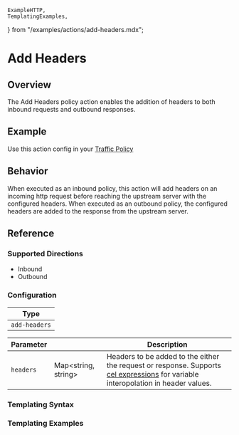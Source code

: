 	ExampleHTTP,
	TemplatingExamples,
} from "/examples/actions/add-headers.mdx";

# Add Headers

## Overview

The Add Headers policy action enables the addition of headers to both inbound requests and outbound responses.

## Example

Use this action config in your [Traffic Policy](/docs/http/traffic-policy/index.mdx)

<ExampleHTTP />

## Behavior

When executed as an inbound policy, this action will add headers on an incoming http request before reaching the upstream server with
the configured headers. When executed as an outbound policy, the configured headers are added to the response from the upstream server.

## Reference

### Supported Directions

- Inbound
- Outbound

### Configuration

| Type          |
| ------------- |
| `add-headers` |

| Parameter | &nbsp;                    | Description                                                                                                                                             |
| --------- | ------------------------- | ------------------------------------------------------------------------------------------------------------------------------------------------------- |
| `headers` | Map&lt;string, string&gt; | Headers to be added to the either the request or response. Supports [cel expressions](#templating-syntax) for variable interopolation in header values. |

### Templating Syntax

<CelTemplateSyntaxExplanation />

### Templating Examples

<TemplatingExamples />
